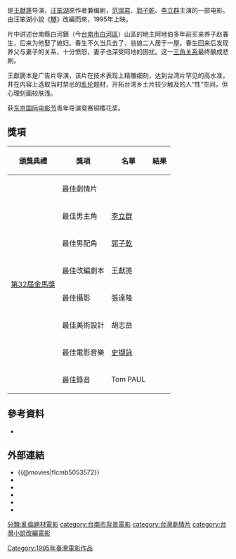 {{Infobox Film
|片名          = 阿爸的情人
|電影原名      = ''{{lang|en|The Daughter-in-Law}}''
|圖像          = 
|圖像說明      = 
|導演          = [[王献篪|王献篪]]
|監製          = 王献篪
|製片          = 
|編劇          = [[汪笨湖|汪笨湖]]
|劇本          = 
|故事          = 
|原著          = [[汪笨湖|汪笨湖]]《嬲》
|旁白          = 
|統籌          = 
|主演          = [[范瑞君|范瑞君]]、[[郭子乾|郭子乾]]、[[李立群|李立群]]
|副標題        = 
|片尾曲        = 
|配樂          = [[史擷詠|史擷詠]]
|攝影          = 張達隆
|剪輯          = 
|製片商        = 能能影業
|發行商        = 
|上映日期      = {{film date|1995}}
|發行日期      = 
|片長          = 115 分鐘
|產地          = {{TW}}
|語言          = 華語、台語
|官方網站      = 
|預算          = 
|票房          = 
|amg_id      = 134764
|imdb_id     = tt0112808
}}
{{engname|《阿爸的情人》|''The Daughter-in-Law''}}是[[王献篪|王献篪]]导演，[[汪笨湖|汪笨湖]]原作者兼编剧，[[范瑞君|范瑞君]]、[[郭子乾|郭子乾]]、[[李立群|李立群]]主演的一部电影。由汪笨湖小說《[[嬲|嬲]]》改編而來，1995年上映。

片中讲述台南縣白河鎮（今[[台南市|台南市]][[白河區|白河區]]）山區的地主阿地伯多年前买来养子赵春生，后来为他娶了媳妇。春生不久当兵去了，翁媳二人居于一屋。春生回来后发现养父与妻子的关系，十分愤怒，妻子也深受阿地的困扰。这一[[三角关系|三角关系]]最终酿成悲剧。

王獻篪本是广告片导演，该片在技术表现上精雕细刻，达到台湾片罕见的高水准，井在内容上选取当时禁忌的[[乱伦|乱伦]]题材，开拓台湾乡土片较少触及的人“性”空间，但心理刻画较肤浅。

获[[东京国际电影节|东京国际电影节]]青年导演竞赛铜樱花奖。
== 獎項 ==
{|class="wikitable" 
!頒獎典禮!!獎項!!名單!!結果
|-
| rowspan="8" |[[第32屆金馬獎|第32屆金馬獎]]||最佳劇情片||||{{nom}}
|-
|最佳男主角
|[[李立群|李立群]]
|{{nom}}
|-
|最佳男配角
|[[郭子乾|郭子乾]]
|{{nom}}
|-
|最佳改編劇本
|王獻箎
|{{nom}}
|-
|最佳攝影
|張達隆
|{{nom}}
|-
|最佳美術設計
|胡志岳
|{{nom}}
|-
|最佳電影音樂
|[[史擷詠|史擷詠]]
|{{nom}}
|-
|最佳錄音
|Tom PAUL
|{{nom}}
|}

==參考資料==
*{{cite web|url=http://www.taiwancinema.com/ct_18590_252|publisher=[[文化部影視及流行音樂產業局|文化部影視及流行音樂產業局]]|title=阿爸的情人 - 臺灣電影網 Taiwan Cinema|accessdate=2012-09-20|archive-url=https://web.archive.org/web/20141125184325/http://www.taiwancinema.com/ct_18590_252|archive-date=2014-11-25|dead-url=yes}}

==外部連結==
*{{@movies|fIcmb5053572}}
*{{hkmdb title|12538}}
*{{Mtime|21842}}
*{{douban}}
*{{Amg movie|134764}}
*{{imdb title|0112808}}
{{DEFAULTSORT:A阿}}

[[Category:1995年臺灣電影作品|Category:1995年臺灣電影作品]]
[[分類:亂倫題材電影|分類:亂倫題材電影]]
[[category:台南市背景電影|category:台南市背景電影]]
[[category:台灣劇情片|category:台灣劇情片]]
[[category:台灣小說改編電影|category:台灣小說改編電影]]